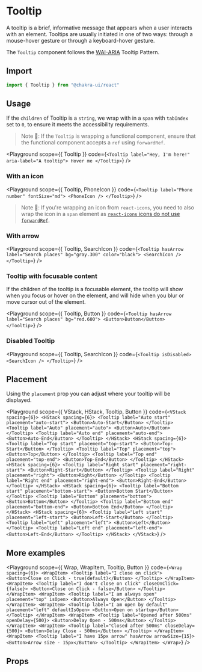 

#  Tooltip

A tooltip is a brief, informative message that appears when a user interacts
with an element. Tooltips are usually initiated in one of two ways: through a
mouse-hover gesture or through a keyboard-hover gesture.





The `Tooltip` component follows the
[WAI-ARIA](https://www.w3.org/TR/wai-aria-practices/#tooltip) Tooltip Pattern.

## Import

```js
import { Tooltip } from "@chakra-ui/react"
```

## Usage

If the `children` of Tooltip is a `string`, we wrap with in a `span` with
`tabIndex` set to `0`, to ensure it meets the accessibility requirements.

> Note 🚨: If the `Tooltip` is wrapping a functional component, ensure that the
> functional component accepts a `ref` using `forwardRef`.

<Playground
scope={{ Tooltip }}
code={`
<Tooltip label="Hey, I'm here!" aria-label="A tooltip">
  Hover me
</Tooltip>
`}
/>

### With an icon

<Playground
scope={{ Tooltip, PhoneIcon }}
code={`
<Tooltip label="Phone number" fontSize="md">
  <PhoneIcon />
</Tooltip>
`}
/>

> Note 🚨: If you're wrapping an icon from `react-icons`, you need to also wrap
> the icon in a `span` element as
> [`react-icons` icons do not use `forwardRef`](https://github.com/react-icons/react-icons/issues/336).

### With arrow

<Playground
scope={{ Tooltip, SearchIcon }}
code={`
<Tooltip hasArrow label="Search places" bg="gray.300" color="black">
  <SearchIcon />
</Tooltip>
`}
/>

### Tooltip with focusable content

If the children of the tooltip is a focusable element, the tooltip will show
when you focus or hover on the element, and will hide when you blur or move
cursor out of the element.

<Playground
scope={{ Tooltip, Button }}
code={`
<Tooltip hasArrow label="Search places" bg="red.600">
  <Button>Button</Button>
</Tooltip>
`}
/>

### Disabled Tooltip

<Playground
scope={{ Tooltip, SearchIcon }}
code={`
<Tooltip isDisabled>
  <SearchIcon />
</Tooltip>
`}
/>

## Placement

Using the `placement` prop you can adjust where your tooltip will be displayed.

<Playground
scope={{ VStack, HStack, Tooltip, Button }}
code={`
<VStack spacing={6}>
  <HStack spacing={6}>
    <Tooltip label="Auto start" placement="auto-start">
      <Button>Auto-Start</Button>
    </Tooltip>
    <Tooltip label="Auto" placement="auto">
      <Button>Auto</Button>
    </Tooltip>
    <Tooltip label="Auto end" placement="auto-end">
      <Button>Auto-End</Button>
    </Tooltip>
  </HStack>
  <HStack spacing={6}>
    <Tooltip label="Top start" placement="top-start">
      <Button>Top-Start</Button>
    </Tooltip>
    <Tooltip label="Top" placement="top">
      <Button>Top</Button>
    </Tooltip>
    <Tooltip label="Top end" placement="top-end">
      <Button>Top-End</Button>
    </Tooltip>
  </HStack>
  <HStack spacing={6}>
    <Tooltip label="Right start" placement="right-start">
      <Button>Right-Start</Button>
    </Tooltip>
    <Tooltip label="Right" placement="right">
      <Button>Right</Button>
    </Tooltip>
    <Tooltip label="Right end" placement="right-end">
      <Button>Right-End</Button>
    </Tooltip>
  </HStack>
  <HStack spacing={6}>
    <Tooltip label="Bottom start" placement="bottom-start">
      <Button>Bottom Start</Button>
    </Tooltip>
    <Tooltip label="Bottom" placement="bottom">
      <Button>Bottom</Button>
    </Tooltip>
    <Tooltip label="Bottom end" placement="bottom-end">
      <Button>Bottom End</Button>
    </Tooltip>
  </HStack>
  <HStack spacing={6}>
    <Tooltip label="Left start" placement="left-start">
      <Button>Left-Start</Button>
    </Tooltip>
    <Tooltip label="Left" placement="left">
      <Button>Left</Button>
    </Tooltip>
    <Tooltip label="Left end" placement="left-end">
      <Button>Left-End</Button>
    </Tooltip>
  </HStack>
</VStack>
`}
/>

## More examples

<Playground
scope={{ Wrap, WrapItem, Tooltip, Button }}
code={`
<Wrap spacing={6}>
  <WrapItem>
    <Tooltip label="I close on click">
      <Button>Close on Click - true(default)</Button>
    </Tooltip>
  </WrapItem>
  <WrapItem>
    <Tooltip label="I don't close on click" closeOnClick={false}>
      <Button>Close on Click - false</Button>
    </Tooltip>
  </WrapItem>
  <WrapItem>
    <Tooltip label="I am always open" placement="top" isOpen>
      <Button>Always Open</Button>
    </Tooltip>
  </WrapItem>
  <WrapItem>
    <Tooltip label="I am open by default" placement="left" defaultIsOpen>
      <Button>Open on startup</Button>
    </Tooltip>
  </WrapItem>
  <WrapItem>
    <Tooltip label="Opened after 500ms" openDelay={500}>
      <Button>Delay Open - 500ms</Button>
    </Tooltip>
  </WrapItem>
  <WrapItem>
    <Tooltip label="Closed after 500ms" closeDelay={500}>
      <Button>Delay Close - 500ms</Button>
    </Tooltip>
  </WrapItem>
  <WrapItem>
    <Tooltip label="I have 15px arrow" hasArrow arrowSize={15}>
      <Button>Arrow size - 15px</Button>
    </Tooltip>
  </WrapItem>
</Wrap>
`}
/>

## Props

<PropsTable of="Tooltip" />
